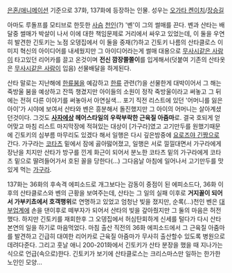 [[은혼/애니메이션]] 기준으로 37화, 137화에 등장하는 인물. 성우는 [[오가타 켄이치]]/[[장승길]]

아마도 루돌프를 모티브로 한듯한 [[사슴]] [[천인]](?) '벤'이 그의 썰매를 끈다. 벤과 산타는 배달중 썰매가 박살이 나서 이에 대한 책임문제로 거리에서 싸우고 있었는데, 이 둘을 우연히 발견한 긴토키는 노점 오뎅집에서 이 둘을 중재(?)하고 긴토키 나름의 산타클로스 이미지 혁신의 아이디어를 내세웠지만 그 아이디어라는게 썰매 대용으로 [[무사시같은 사람]]이 타고있던 리어카를 끌고 온것이며 '''전신 깜장쫄쫄이'''를 입게해서(덧붙여 기존의 산타옷은 [[무사시같은 사람]]이 입음) 선물배달을 하게된다.

산타 말로는 지난해에 [[한류]]붐을 예감하고 [[한류]] 관련(?)을 선물한게 대박이어서 그 해는 죽방울 붐을 예상하고 잔뜩 챙겼지만 아이들의 소원이 정작 죽방울이라고 써놓고 그 뒤에는 전혀 다른 이야기를 써놓아서 아연실색... 포기 직전 리스트에 있던 '어머니를 잃은 아이'가 시야에 보여서 산타와 벤은 흥분해서 돌진했지만 그 아이의 어머니는 살아계셨던것이다. 그것도 '''[[사자에상]] 헤어스타일의 우락부락한 근육질 아줌마'''로. 결국 호되게 얻어맞고 마침 리스트 마지막장에 적혀있는 대상이 [가구라]였고 고기만두를 원했기때문에 긴토키의 심부름 마무리도 있겠다 해서 일행은 다시 깊은밤중에 [[요로즈야 긴짱]]으로 간다. 가구라는 [[코타츠]] 밑에서 잠에 곯아떯어졌고, 일행은 서로 낄낄대면서 가구라에게 장난을 치지만 산타가 방구를 낀게 화근이 되어서 분노한 코타츠 밑의 가구라에게 코타츠 밑으로 딸려들어가서 호된 꼴을 당한다(...) 그다음날 아침에 일어나서 고기만두를 맛있게 먹는 [[가구라]].

137화는 36화의 후속격 에피소드로 개그보다는 감동이 중점이 된 에피소드다, 36화 이후의 산타클로스와 벤의 근황을 보여주는데, 산타는 그 일의 실패 이후로 '''거지꼴이 되어서 가부키쵸에서 호객행위'''로 연명하고 있었고 엄청난 빚을 졌지만, 순록(...)천인 벤은 [[대부업]]계에 손을 댄이후로 떼부자가 되어서 산타의 빚을 갚아줬지만 그 둘의 마음은 허전했다. 하지만 긴토키를 재회한후 그 오뎅집에서 허심탄회하게 신세를 털다가 다시 산타 본연의 일을 하기로 마음먹었다. 마침 출산 직전의 36화 에피소드에서 그 근육질 아줌마를 발견하고 긴급히 대여한 리어카로 근육질 아줌마가 무사히 출산할수 있도록 병원으로 데려다준다. 그리고 훗날 애니 200-201화에서 긴토키가 산타 분장을 했을 때 지나가는 식으로 언급(속으로)한다. 긴토키가 보기에 산타클로스는 크리스마스만 일하는 한가한 노인인 모양...
